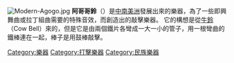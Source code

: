 {{unreferenced|time=2013-08-30T04:10:21+00:00}}
[[File:Modern-Agogo.jpg|thumb]]
'''阿哥哥鈴'''（'''{{lang-yo|Agogô}}'''）是[[中南美洲|中南美洲]]發展出來的樂器，為了一些即興舞曲或拉丁組曲需要的特殊音效，而創造出的敲擊樂器。
它的構想是從[[牛鈴|牛鈴]]（Cow Bell）來的，但是它是由兩個鐵片各彎成一大一小的管子，用一根彎曲的鐵棒連在一起，棒子是用鼓棒敲擊。

[[Category:樂器|Category:樂器]]
[[Category:打擊樂器|Category:打擊樂器]]
[[Category:民族樂器|Category:民族樂器]]